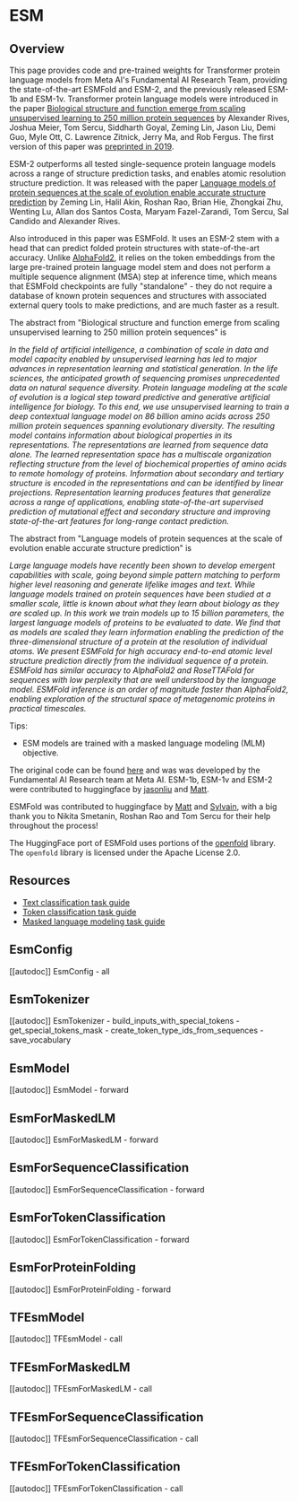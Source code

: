 <!--Copyright 2022 The HuggingFace Team. All rights reserved.

Licensed under the Apache License, Version 2.0 (the "License"); you may not use this file except in compliance with
the License. You may obtain a copy of the License at

http://www.apache.org/licenses/LICENSE-2.0

Unless required by applicable law or agreed to in writing, software distributed under the License is distributed on
an "AS IS" BASIS, WITHOUT WARRANTIES OR CONDITIONS OF ANY KIND, either express or implied. See the License for the
specific language governing permissions and limitations under the License.
-->

# ESM

## Overview
This page provides code and pre-trained weights for Transformer protein language models from Meta AI's Fundamental 
AI Research Team, providing the state-of-the-art ESMFold and ESM-2, and the previously released ESM-1b and ESM-1v.
Transformer protein language models were introduced in the paper [Biological structure and function emerge from scaling
unsupervised learning to 250 million protein sequences](https://www.pnas.org/content/118/15/e2016239118) by 
Alexander Rives, Joshua Meier, Tom Sercu, Siddharth Goyal, Zeming Lin, Jason Liu, Demi Guo, Myle Ott, 
C. Lawrence Zitnick, Jerry Ma, and Rob Fergus.
The first version of this paper was [preprinted in 2019](https://www.biorxiv.org/content/10.1101/622803v1?versioned=true).

ESM-2 outperforms all tested single-sequence protein language models across a range of structure prediction tasks,
and enables atomic resolution structure prediction.
It was released with the paper [Language models of protein sequences at the scale of evolution enable accurate
structure prediction](https://doi.org/10.1101/2022.07.20.500902) by Zeming Lin, Halil Akin, Roshan Rao, Brian Hie,
Zhongkai Zhu, Wenting Lu, Allan dos Santos Costa, Maryam Fazel-Zarandi, Tom Sercu, Sal Candido and Alexander Rives.

Also introduced in this paper was ESMFold. It uses an ESM-2 stem with a head that can predict folded protein
structures with state-of-the-art accuracy. Unlike [AlphaFold2](https://www.nature.com/articles/s41586-021-03819-2),
it relies on the token embeddings from the large pre-trained protein language model stem and does not perform a multiple
sequence alignment (MSA) step at inference time, which means that ESMFold checkpoints are fully "standalone" -
they do not require a database of known protein sequences and structures with associated external query tools
to make predictions, and are much faster as a result.


The abstract from 
"Biological structure and function emerge from scaling unsupervised learning to 250 
million protein sequences" is


*In the field of artificial intelligence, a combination of scale in data and model capacity enabled by unsupervised
learning has led to major advances in representation learning and statistical generation. In the life sciences, the
anticipated growth of sequencing promises unprecedented data on natural sequence diversity. Protein language modeling
at the scale of evolution is a logical step toward predictive and generative artificial intelligence for biology. To
this end, we use unsupervised learning to train a deep contextual language model on 86 billion amino acids across 250
million protein sequences spanning evolutionary diversity. The resulting model contains information about biological
properties in its representations. The representations are learned from sequence data alone. The learned representation
space has a multiscale organization reflecting structure from the level of biochemical properties of amino acids to
remote homology of proteins. Information about secondary and tertiary structure is encoded in the representations and
can be identified by linear projections. Representation learning produces features that generalize across a range of
applications, enabling state-of-the-art supervised prediction of mutational effect and secondary structure and
improving state-of-the-art features for long-range contact prediction.*


The abstract from
"Language models of protein sequences at the scale of evolution enable accurate structure prediction" is

*Large language models have recently been shown to develop emergent capabilities with scale, going beyond
simple pattern matching to perform higher level reasoning and generate lifelike images and text. While
language models trained on protein sequences have been studied at a smaller scale, little is known about
what they learn about biology as they are scaled up. In this work we train models up to 15 billion parameters,
the largest language models of proteins to be evaluated to date. We find that as models are scaled they learn
information enabling the prediction of the three-dimensional structure of a protein at the resolution of
individual atoms. We present ESMFold for high accuracy end-to-end atomic level structure prediction directly
from the individual sequence of a protein. ESMFold has similar accuracy to AlphaFold2 and RoseTTAFold for
sequences with low perplexity that are well understood by the language model. ESMFold inference is an
order of magnitude faster than AlphaFold2, enabling exploration of the structural space of metagenomic
proteins in practical timescales.*


Tips:

- ESM models are trained with a masked language modeling (MLM) objective.

The original code can be found [here](https://github.com/facebookresearch/esm) and was
was developed by the Fundamental AI Research team at Meta AI.
ESM-1b, ESM-1v and ESM-2 were contributed to huggingface by [jasonliu](https://huggingface.co/jasonliu)
and [Matt](https://huggingface.co/Rocketknight1).

ESMFold was contributed to huggingface by [Matt](https://huggingface.co/Rocketknight1) and
[Sylvain](https://huggingface.co/sgugger), with a big thank you to Nikita Smetanin, Roshan Rao and Tom Sercu for their
help throughout the process!

The HuggingFace port of ESMFold uses portions of the [openfold](https://github.com/aqlaboratory/openfold) library.
The `openfold` library is licensed under the Apache License 2.0.

## Resources

- [Text classification task guide](./tasks/sequence_classification)
- [Token classification task guide](./tasks/token_classification)
- [Masked language modeling task guide](./tasks/masked_language_modeling)

## EsmConfig

[[autodoc]] EsmConfig
    - all

## EsmTokenizer

[[autodoc]] EsmTokenizer
    - build_inputs_with_special_tokens
    - get_special_tokens_mask
    - create_token_type_ids_from_sequences
    - save_vocabulary


## EsmModel

[[autodoc]] EsmModel
    - forward

## EsmForMaskedLM

[[autodoc]] EsmForMaskedLM
    - forward

## EsmForSequenceClassification

[[autodoc]] EsmForSequenceClassification
    - forward

## EsmForTokenClassification

[[autodoc]] EsmForTokenClassification
    - forward

## EsmForProteinFolding

[[autodoc]] EsmForProteinFolding
    - forward

## TFEsmModel

[[autodoc]] TFEsmModel
    - call

## TFEsmForMaskedLM

[[autodoc]] TFEsmForMaskedLM
    - call

## TFEsmForSequenceClassification

[[autodoc]] TFEsmForSequenceClassification
    - call

## TFEsmForTokenClassification

[[autodoc]] TFEsmForTokenClassification
    - call
